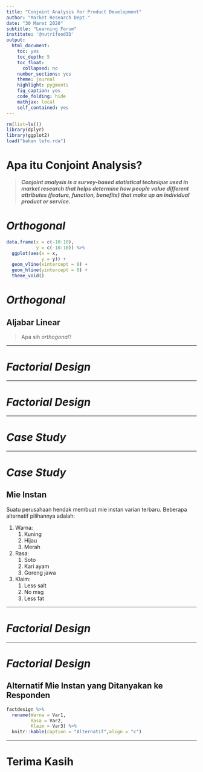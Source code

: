 ```yaml
---
title: "Conjoint Analysis for Product Development"
author: "Market Research Dept."
date: "30 Maret 2020"
subtitle: "Learning Forum"
institute: '@nutrifoodID'
output:
  html_document:
    toc: yes
    toc_depth: 5
    toc_float:
      collapsed: no
    number_sections: yes
    theme: journal
    highlight: pygments
    fig_caption: yes
    code_folding: hide
    mathjax: local
    self_contained: yes
---
```



```r
rm(list=ls())
library(dplyr)
library(ggplot2)
load("bahan lefo.rda")
```

# __Apa itu Conjoint Analysis?__

> ___Conjoint analysis is a survey-based statistical technique used in market research that helps determine how people value different attributes (feature, function, benefits) that make up an individual product or service.___



# _Orthogonal_

```r
data.frame(x = c(-10:10),
           y = c(-10:10)) %>% 
  ggplot(aes(x = x,
             y = y)) +
  geom_vline(xintercept = 0) +
  geom_hline(yintercept = 0) +
  theme_void()
```


# _Orthogonal_

## Aljabar Linear

> Apa sih _orthogonal_?

---

# _Factorial Design_

---

# _Factorial Design_


---

# _Case Study_

---

# _Case Study_

## Mie Instan

Suatu perusahaan hendak membuat mie instan varian terbaru. Beberapa alternatif pilihannya adalah:

1. Warna:
    1. Kuning
    1. Hijau
    1. Merah
1. Rasa:
    1. Soto
    1. Kari ayam
    1. Goreng jawa
1. Klaim:
    1. Less salt
    1. No msg
    1. Less fat

---

# _Factorial Design_

---

# _Factorial Design_

## Alternatif Mie Instan yang Ditanyakan ke Responden

```r
factdesign %>% 
  rename(Warna = Var1,
         Rasa = Var2,
         Klaim = Var3) %>% 
  knitr::kable(caption = "Alternatif",align = "c")
```

---
# __Terima Kasih__

